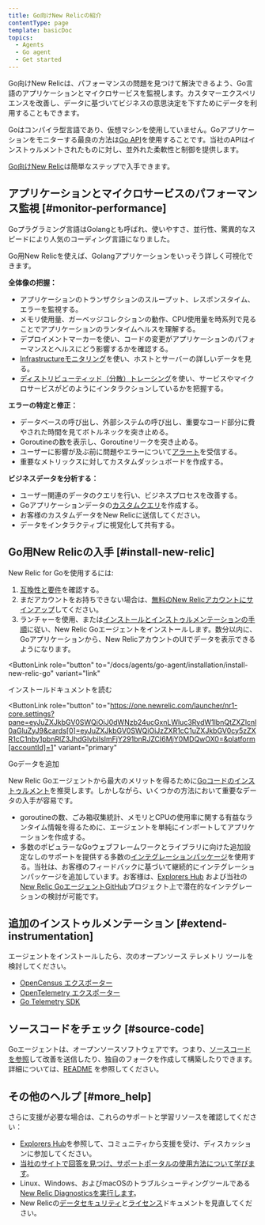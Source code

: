 ```yaml
---
title: Go向けNew Relicの紹介
contentType: page
template: basicDoc
topics:
  - Agents
  - Go agent
  - Get started
---
```


Go向けNew Relicは、パフォーマンスの問題を見つけて解決できるよう、Go言語のアプリケーションとマイクロサービスを監視します。カスタマーエクスペリエンスを改善し、データに基づいてビジネスの意思決定を下すためにデータを利用することもできます。

Goはコンパイラ型言語であり、仮想マシンを使用していません。Goアプリケーションをモニターする最良の方法は[Go API](/docs/agents/go-agent/api-guides/guide-using-go-agent-api)を使用することです。当社のAPIはインストゥルメントされたものに対し、並外れた柔軟性と制御を提供します。

[Go向けNew Relic](/docs/agents/go-agent/get-started/get-new-relic-go)は簡単なステップで入手できます。

## アプリケーションとマイクロサービスのパフォーマンス監視 [#monitor-performance]

Goプラグラミング言語はGolangとも呼ばれ、使いやすさ、並行性、驚異的なスピードにより人気のコーディング言語になりました。

Go用New Relicを使えば、Golangアプリケーションをいっそう詳しく可視化できます。

**全体像の把握：**

* アプリケーションのトランザクションのスループット、レスポンスタイム、エラーを監視する。
* メモリ使用量、ガーベッジコレクションの動作、CPU使用量を時系列で見ることでアプリケーションのランタイムヘルスを理解する。
* デプロイメントマーカーを使い、コードの変更がアプリケーションのパフォーマンスとヘルスにどう影響するかを確認する。
* [Infrastructureモニタリング](/docs/infrastructure/new-relic-infrastructure/getting-started/introduction-new-relic-infrastructure)を使い、ホストとサーバーの詳しいデータを見る。
* [ディストリビューティッド（分散）トレーシング](/docs/apm/distributed-tracing/getting-started/introduction-distributed-tracing)を使い、サービスやマイクロサービスがどのようにインタラクションしているかを把握する。

**エラーの特定と修正：**

* データベースの呼び出し、外部システムの呼び出し、重要なコード部分に費やされた時間を見てボトルネックを突き止める。
* Goroutineの数を表示し、Goroutineリークを突き止める。
* ユーザーに影響が及ぶ前に問題やエラーについて[アラート](/docs/alerts/alert-policies/understanding-alert-policies/alerting-new-relic)を受信する。
* 重要なメトリックスに対してカスタムダッシュボードを作成する。

**ビジネスデータを分析する：**

* ユーザー関連のデータのクエリを行い、ビジネスプロセスを改善する。
* Goアプリケーションデータの[カスタムクエリ](https://learn.newrelic.com/live-webinar-introduction-to-the-new-relic-telemetry-data-platform)を作成する。
* お客様のカスタムデータをNew Relicに送信してください。
* データをインタラクティブに視覚化して共有する。

## Go用New Relicの入手 [#install-new-relic]

New Relic for Goを使用するには:

1. [互換性と要件](/docs/agents/go-agent/get-started/go-agent-compatibility-requirements)を確認する。
2. まだアカウントをお持ちできない場合は、[無料のNew Relicアカウントにサインアップ](https://newrelic.com/signup)してください。
3. ランチャーを使用、または[インストールとインストゥルメンテーションの手順](/docs/agents/go-agent/get-started/get-new-relic-go)に従い、New Relic Goエージェントをインストールします。数分以内に、Goアプリケーションから、New RelicアカウントのUIでデータを表示できるようになります。

<ButtonLink
  role="button"
  to="/docs/agents/go-agent/installation/install-new-relic-go"
  variant="link"
>
  インストールドキュメントを読む
</ButtonLink>

<ButtonLink
  role="button"
  to="https://one.newrelic.com/launcher/nr1-core.settings?pane=eyJuZXJkbGV0SWQiOiJ0dWNzb24ucGxnLWluc3RydW1lbnQtZXZlcnl0aGluZyJ9&cards[0]=eyJuZXJkbGV0SWQiOiJzZXR1cC1uZXJkbGV0cy5zZXR1cC1nby1pbnRlZ3JhdGlvbiIsImFjY291bnRJZCI6MjY0MDQwOX0=&platform[accountId]=1"
  variant="primary"
>
  Goデータを追加
</ButtonLink>

New Relic Goエージェントから最大のメリットを得るために[Goコードのインストゥルメント](/docs/agents/go-agent/instrumentation)を推奨します。しかしながら、いくつかの方法において重要なデータの入手が容易です。

* goroutineの数、ごみ箱収集統計、メモリとCPUの使用率に関する有益なランタイム情報を得るために、エージェントを単純にインポートしてアプリケーションを作成する。
* 多数のポピュラーなGoウェブフレームワークとライブラリに向けた追加設定なしのサポートを提供する多数の[インテグレーションパッケージ](https://docs.newrelic.co.jp/docs/agents/go-agent/get-started/go-agent-compatibility-requirements#frameworks)を使用する。当社は、お客様のフィードバックに基づいて継続的にインテグレーションパッケージを追加しています。お客様は、[Explorers Hub](https://discuss.newrelic.com/tags/goagent) および当社の[New Relic GoエージェントGitHub](https://github.com/newrelic/go-agent/issues)プロジェクト上で潜在的なインテグレーションの検討が可能です。

## 追加のインストゥルメンテーション [#extend-instrumentation]

エージェントをインストールしたら、次のオープンソース テレメトリ ツールを検討してください。

* [OpenCensus エクスポーター](/docs/integrations/open-source-telemetry-integrations/open-source-telemetry-integration-list/new-relics-opencensus-integration)
* [OpenTelemetry エクスポーター](/docs/integrations/open-source-telemetry-integrations/open-source-telemetry-integration-list/new-relics-opentelemetry-integration)
* [Go Telemetry SDK](/docs/data-ingest-apis/get-data-new-relic/new-relic-sdks/telemetry-sdks-send-custom-telemetry-data-new-relic)

## ソースコードをチェック [#source-code]

Goエージェントは、オープンソースソフトウェアです。つまり、[ソースコードを参照](https://github.com/newrelic/go-agent)して改善を送信したり、独自のフォークを作成して構築したりできます。詳細については、[README](https://github.com/newrelic/go-agent/blob/master/README.md) を参照してください。

## その他のヘルプ [#more_help]

さらに支援が必要な場合は、これらのサポートと学習リソースを確認してください：

* [Explorers Hub](https://discuss.newrelic.com/)を参照して、コミュニティから支援を受け、ディスカッションに参加してください。
* [当社のサイトで回答を見つけ、サポートポータルの使用方法について学びます](/docs/using-new-relic/welcome-new-relic/get-started/find-help-use-support-portal)。
* Linux、Windows、およびmacOSのトラブルシューティングツールである[New Relic Diagnosticsを実行します](/docs/using-new-relic/cross-product-functions/troubleshooting/new-relic-diagnostics)。
* New Relicの[データセキュリティ](/docs/security)と[ライセンス](/docs/licenses)ドキュメントを見直してください。
